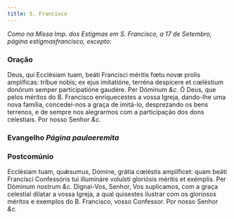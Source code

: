 ```yaml
---
title: S. Francisco
---
```


<em>
  Como na Missa Imp. dos Estigmas em S. Francisco, a 17 de Setembro, página
  estigmasfrancisco, excepto:
</em>

### Oração

<div class="grid grid-cols-2 gap-5">
  <span class="text-justify">
    Deus, qui Ecclésiam tuam, beáti Francisci méritis fœtu novæ prolis
    amplíficas: tríbue nobis; ex ejus imitatióne, terréna despícere et cœléstium
    donórum semper participatióne gaudére. Per Dóminum <em>&c.</em>
  </span>
  <span class="text-justify">
    Ó Deus, que pelos méritos do B. Francisco enriquecestes a vossa Igreja,
    dando-lhe uma nova família, concedei-nos a graça de imitá-lo, desprezando os
    bens terrenos, e de sempre nos alegrarmos com a participação dos dons
    celestiais. Por nosso Senhor <em>&c.</em>
  </span>
</div>

### Evangelho <em>Página pauloeremita</em>

### Postcomúnio

<div class="grid grid-cols-2 gap-5">
  <span class="text-justify">
    Ecclésiam tuam, quǽsumus, Dómine, grátia cœléstis amplíficet: quam beáti
    Francísci Confessóris tui illumináre voluísti gloriósis méritis et exémplis.
    Per Dóminum nostrum <em>&c.</em>
  </span>
  <span class="text-justify">
    Dignai-Vos, Senhor, Vos suplicamos, com a graça celestial dilatar a vossa
    Igreja, a qual quisestes ilustrar com os gloriosos méritos e exemplos do B.
    Francisco, vosso Confessor. Por nosso Senhor <em>&c.</em>
  </span>
</div>
